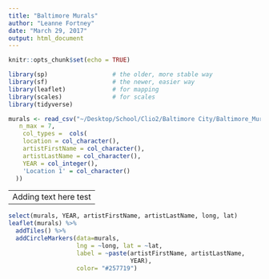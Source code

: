```yaml
---
title: "Baltimore Murals"
author: "Leanne Fortney"
date: "March 29, 2017"
output: html_document
---
```


```r
knitr::opts_chunk$set(echo = TRUE)
```

```r
library(sp)                  # the older, more stable way
library(sf)                  # the newer, easier way
library(leaflet)             # for mapping
library(scales)              # for scales
library(tidyverse)
```
```r
murals <- read_csv("~/Desktop/School/Clio2/Baltimore City/Baltimore_Murals/Baltimore_City_Murals.csv",
   n_max = 7,
    col_types =  cols(
    location = col_character(),
    artistFirstName = col_character(),
    artistLastName = col_character(),
    YEAR = col_integer(),
    'Location 1' = col_character()
  ))
```
---
  Adding text here test
---
```r
select(murals, YEAR, artistFirstName, artistLastName, long, lat) 
leaflet(murals) %>% 
  addTiles() %>% 
  addCircleMarkers(data=murals,
                   lng = ~long, lat = ~lat,
                   label = ~paste(artistFirstName, artistLastName, 
                                  YEAR), 
                   color= "#257719") 
```
